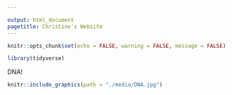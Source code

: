```yaml
---

output: html_document
pagetitle: Christine's Website
---
```


```r
knitr::opts_chunk$set(echo = FALSE, warning = FALSE, message = FALSE)

library(tidyverse)

```

DNA!

```r
knitr::include_graphics(path = "./media/DNA.jpg")
```

